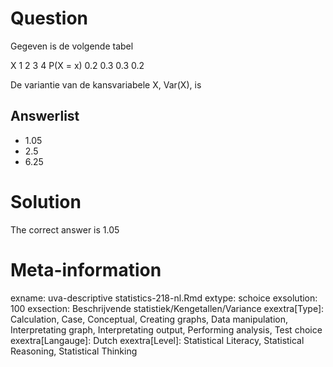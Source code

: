 Question
========

Gegeven is de volgende tabel

X 1 2 3 4
P(X = x) 0.2 0.3 0.3 0.2

De variantie van de kansvariabele X, Var(X), is 

Answerlist
----------
* 1.05
* 2.5
* 6.25

Solution
========

The correct answer is  1.05 

Meta-information
================
exname: uva-descriptive statistics-218-nl.Rmd 
extype: schoice 
exsolution: 100 
exsection: Beschrijvende statistiek/Kengetallen/Variance
exextra[Type]: Calculation, Case, Conceptual, Creating graphs, Data manipulation, Interpretating graph, Interpretating output, Performing analysis, Test choice 
exextra[Langauge]: Dutch 
exextra[Level]: Statistical Literacy, Statistical Reasoning, Statistical Thinking 
